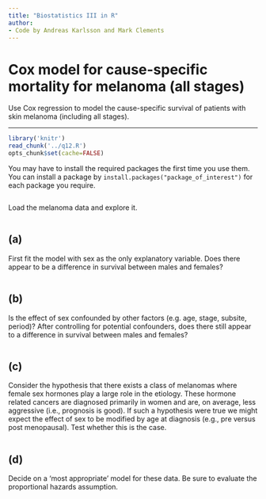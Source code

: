 ```yaml
---
title: "Biostatistics III in R"
author:
- Code by Andreas Karlsson and Mark Clements
---
```


# Cox model for cause-specific mortality for melanoma (all stages) #


Use Cox regression to model the cause-specific survival of patients with skin melanoma (including all stages).

-----------


```r
library('knitr')
read_chunk('../q12.R')
opts_chunk$set(cache=FALSE)
```

You may have to install the required packages the first time you use them. You can install a package by `install.packages("package_of_interest")` for each package you require.

```r
```
Load the melanoma data and explore it.

```r
```

## (a) ## 
First fit the model with sex as the only explanatory variable. Does there appear to be a difference in survival between males and females?


```r
```

## (b) ## 
Is the effect of sex confounded by other factors (e.g. age, stage, subsite, period)? After controlling for potential confounders, does there still appear to a difference in survival between males and females?

```r
```

## (c) ## 
Consider the hypothesis that there exists a class of melanomas where female sex hormones play a large role in the etiology. These hormone related cancers are diagnosed primarily in women and are, on average, less aggressive (i.e., prognosis is good). If such a hypothesis were true we might expect the effect of sex to be modified by age at diagnosis (e.g., pre versus post menopausal). Test whether this is the case.

```r
```

## (d) ## 
Decide on a ‘most appropriate’ model for these data. Be sure to evaluate the proportional hazards assumption.


```r
```

```r
```

```r
```
